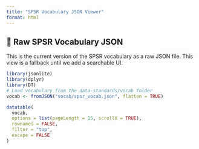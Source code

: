 ```yaml
---
title: "SPSR Vocabulary JSON Viewer"
format: html
---
```


## 📄 Raw SPSR Vocabulary JSON

This is the current version of the SPSR vocabulary as a raw JSON file. This view is a fallback until we add a searchable UI.

```r
library(jsonlite)
library(dplyr)
library(DT)
# Load vocabulary from the data-standards/vocab folder
vocab <- fromJSON("vocab/spsr_vocab.json", flatten = TRUE)

datatable(
  vocab,
  options = list(pageLength = 15, scrollX = TRUE),
  rownames = FALSE,
  filter = "top",
  escape = FALSE
)
```


